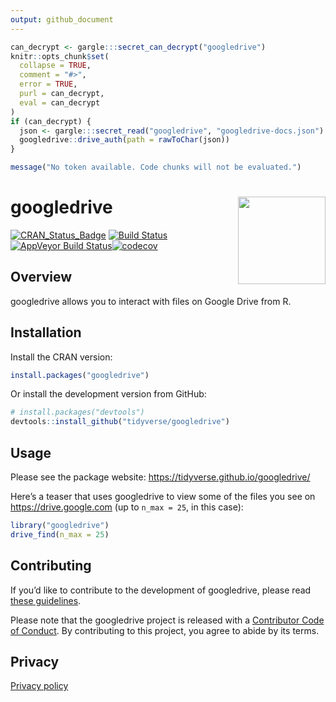 ```yaml
---
output: github_document
---
```


<!-- README.md is generated from README.Rmd. Please edit that file -->


```r
can_decrypt <- gargle:::secret_can_decrypt("googledrive")
knitr::opts_chunk$set(
  collapse = TRUE,
  comment = "#>",
  error = TRUE,
  purl = can_decrypt,
  eval = can_decrypt
)
if (can_decrypt) {
  json <- gargle:::secret_read("googledrive", "googledrive-docs.json")
  googledrive::drive_auth(path = rawToChar(json))
}
```

```r
message("No token available. Code chunks will not be evaluated.")
```

# googledrive <img src="man/figures/logo.png" align="right" height=140/>

[![CRAN_Status_Badge](http://www.r-pkg.org/badges/version/googledrive)](https://cran.r-project.org/package=googledrive)
[![Build Status](https://travis-ci.org/tidyverse/googledrive.svg?branch=master)](https://travis-ci.org/tidyverse/googledrive)[![AppVeyor Build Status](https://ci.appveyor.com/api/projects/status/github/tidyverse/googledrive?branch=master&svg=true)](https://ci.appveyor.com/project/tidyverse/googledrive)[![codecov](https://codecov.io/gh/tidyverse/googledrive/branch/master/graph/badge.svg)](https://codecov.io/gh/tidyverse/googledrive?branch=master) 

## Overview

googledrive allows you to interact with files on Google Drive from R.

## Installation

Install the CRAN version:

```r
install.packages("googledrive")
```

Or install the development version from GitHub:

```r
# install.packages("devtools")
devtools::install_github("tidyverse/googledrive")
```

## Usage

Please see the package website:
<https://tidyverse.github.io/googledrive/>

Here's a teaser that uses googledrive to view some of the files you see on <https://drive.google.com> (up to `n_max = 25`, in this case):

```r
library("googledrive")
drive_find(n_max = 25)
```

## Contributing

If you'd like to contribute to the development of googledrive, please read [these guidelines](.github/CONTRIBUTING.md).

Please note that the googledrive project is released with a [Contributor Code of Conduct](.github/CODE_OF_CONDUCT.md). By contributing to this project, you agree to abide by its terms.

## Privacy

[Privacy policy](https://www.tidyverse.org/google_privacy_policy)
